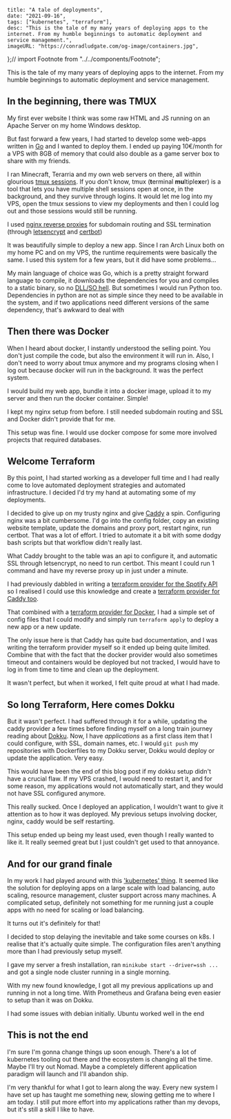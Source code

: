 

    title: "A tale of deployments",
    date: "2021-09-16",
    tags: ["kubernetes", "terraform"],
    desc: "This is the tale of my many years of deploying apps to the internet. From my humble beginnings to automatic deployment and service management.",
    imageURL: "https://conradludgate.com/og-image/containers.jpg",
};// import Footnote from "../../components/Footnote";

This is the tale of my many years of deploying apps to the internet.
From my humble beginnings to automatic deployment and service management.

## In the beginning, there was TMUX

My first ever website I think was some raw HTML and JS running on an Apache Server on my home Windows desktop.

But fast forward a few years, I had started to develop some web-apps written in [Go](https://golang.org) and I wanted to deploy them.
I ended up paying 10€/month for a VPS with 8GB of memory that could also double as a game server box to share with my friends.

I ran Minecraft, Terarria and my own web servers on there, all within glourious [tmux sessions](https://en.wikipedia.org/wiki/Tmux).
If you don't know, tmux (**t**erminal **mu**ltiple**x**er) is a tool that lets you have multiple shell sessions open at once, in the background,
and they survive through logins. It would let me log into my VPS, open the tmux sessions to view my deployments and then I could log out and
those sessions would still be running.

I used [nginx reverse proxies](https://docs.nginx.com/nginx/admin-guide/web-server/reverse-proxy/) for subdomain routing
and SSL termination (through [letsencrypt](https://letsencrypt.org/) and [certbot](https://certbot.eff.org/))

It was beautifully simple to deploy a new app. Since I ran Arch Linux both on my home PC and on my VPS, the runtime
requirements were basically the same. I used this system for a few years, but it did have some problems...

My main language of choice was Go, which is a pretty straight forward language to compile, it downloads the dependencies for you and compiles to a static binary,
so no [DLL/SO hell](https://en.wikipedia.org/wiki/DLL_Hell). But sometimes I would run Python too.
Dependencies in python are not as simple since they need to be available in the system, and if two applications need different versions of the same dependency,
that's awkward to deal with

## Then there was Docker

When I heard about docker, I instantly understood the selling point. You don't just compile the code, but also the environment it will run in.
Also, I don't need to worry about tmux anymore and my programs closing when I log out because docker will run in the background. It was the perfect system.

I would build my web app, bundle it into a docker image, upload it to my server and then run the docker container. Simple!

I kept my nginx setup from before. I still needed subdomain routing and SSL and Docker didn't provide that for me.

This setup was fine. I would use docker compose for some more involved projects that required databases.

## Welcome Terraform

By this point, I had started working as a developer full time and I had really come to love automated deployment strategies and automated infrastructure.
I decided I'd try my hand at automating some of my deployments.

I decided to give up on my trusty nginx and give [Caddy](https://caddyserver.com/) a spin. Configuring nginx was a bit cumbersome.
I'd go into the config folder, copy an existing website template, update the domains and proxy port, restart nginx, run certbot. That was a lot of effort.
I tried to automate it a bit with some dodgy bash scripts but that workflow didn't really last.

What Caddy brought to the table was an api to configure it, and automatic SSL through letsencrypt, no need to run certbot.
This meant I could run 1 command and have my reverse proxy up in just under a minute.

I had previously dabbled in writing a [terraform provider for the Spotify API](https://github.com/conradludgate/terraform-provider-spotify)
so I realised I could use this knowledge and create a [terraform provider for Caddy too](https://github.com/conradludgate/terraform-provider-caddy).

That combined with a [terraform provider for Docker](https://registry.terraform.io/providers/kreuzwerker/docker/latest), I had a simple set of config files
that I could modify and simply run `terraform apply` to deploy a new app or a new update.

The only issue here is that Caddy has quite bad documentation, and I was writing the terraform provider myself so it ended up being quite limited.
Combine that with the fact that the docker provider would also sometimes timeout and containers would be deployed but not tracked,
I would have to log in from time to time and clean up the deployment.

It wasn't perfect, but when it worked, I felt quite proud at what I had made.

## So long Terraform, Here comes Dokku

But it wasn't perfect. I had suffered through it for a while, updating the caddy provider a few times before finding myself on a long train journey reading about
[Dokku](https://dokku.com/). Now, I have _applications_ as a first class item that I could configure, with SSL, domain names, etc.
I would `git push` my repositories with Dockerfiles to my Dokku server, Dokku would deploy or update the application. Very easy.

This would have been the end of this blog post if my dokku setup didn't have a crucial flaw. If my VPS crashed, I would need to restart it, and for some reason,
my applications would not automatically start, and they would not have SSL configured anymore.

This really sucked. Once I deployed an application, I wouldn't want to give it attention as to how it was deployed.
My previous setups involving docker, nginx, caddy would be self restarting.

This setup ended up being my least used, even though I really wanted to like it. It really seemed great but I just couldn't get used to that annoyance.

## And for our grand finale

In my work I had played around with this ['kubernetes' thing](https://kubernetes.io/). It seemed like the solution for deploying apps on a large scale with
load balancing, auto scaling, resource management, cluster support across many machines. A complicated setup, definitely not something for me running just a couple apps with
no need for scaling or load balancing.

It turns out it's definitely for that!

I decided to stop delaying the inevitable and take some courses on k8s. I realise that it's actually quite simple. The configuration files aren't anything more than
I had previously setup myself.

I gave my server a fresh installation, ran `minikube start --driver=ssh ...` and got a single node cluster running in a single morning<h tag="1"/>.

With my new found knowledge, I got all my previous applications up and running in not a long time. With Prometheus and Grafana being even easier to setup
than it was on Dokku.

<h tag="1">I had some issues with debian initially. Ubuntu worked well in the end</h>

## This is not the end

I'm sure I'm gonna change things up soon enough. There's a lot of kubernetes tooling out there and the ecosystem is changing all the time.
Maybe I'll try out Nomad. Maybe a completely different application paradigm will launch and I'll abandon ship.

I'm very thankful for what I got to learn along the way. Every new system I have set up has taught me something new, slowing getting me
to where I am today. I still put more effort into my applications rather than my devops, but it's still a skill I like to have.
